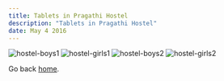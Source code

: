 ```yaml
---
title: Tablets in Pragathi Hostel
description: "Tablets in Pragathi Hostel"
date: May 4 2016
---
```

![hostel-boys1](/images/hostel-boys1.jpg)
![hostel-girls1](/images/hostel-girls1.jpg)
![hostel-boys2](/images/hostel-boys2.jpg)
![hostel-girls2](/images/hostel-girls2.jpg)

Go back [home](/).
